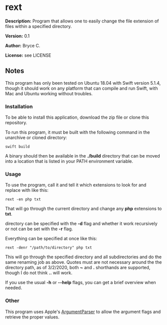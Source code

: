 =rext=

'''Description:''' Program that allows one to easily change the file extension of files within a specified directory.

'''Version:''' 0.1

'''Author:''' Bryce C.

'''License:''' see LICENSE

==Notes==

This program has only been tested on Ubuntu 18.04 with Swift version 5.1.4, though it should work on any platform that can compile and run Swift, with Mac and Ubuntu working without troubles.

===Installation===

To be able to install this application, download the zip file or clone this repository.

To run this program, it must be built with the following command in the unarchive or cloned directory:

<pre>
swift build
</pre>

A binary should then be available in the <strong>./build</strong> directory that can be moved into a location that is listed in your PATH environment variable.

===Usage===

To use the program, call it and tell it which extensions to look for and replace with like this:

<pre>
rext -en php txt
</pre>

That will go through the current directory and change any '''php''' extensions to '''txt'''.

directory can be specified with the <strong>-d</strong> flag and whether it work recursively or not can be set with the <strong>-r</strong> flag.

Everything can be specified at once like this:

<pre>
rext -denr "/path/to/directory" php txt
</pre>

This will go through the specified directory and all subdirectories and do the same renaming job as above. Quotes must are not necessary around the the directory path, as of 3/2/2020, both '''~''' and '''.''' shorthands are supported, though I do not think '''..''' will work.

If you use the usual '''-h''' or '''--help''' flags, you can get a brief overview when needed.

===Other===

This program uses Apple's <a href="https://github.com/apple/swift-argument-parser">ArgumentParser</a> to allow the argument flags and retrieve the proper values.
